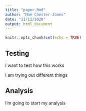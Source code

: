 ```yaml
---
title: "paper.Rmd"
author: "Mae Chester-Jones"
date: "11/11/2020"
output: html_document
---
```


```r
knitr::opts_chunk$set(echo = TRUE)
```

## Testing

I want to test how this works

I am trying out different things 

## Analysis

I'm going to start my analysis 


